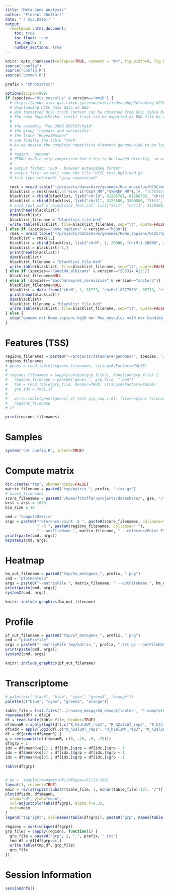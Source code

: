 ```yaml
---
title: "Meta-Gene Analysis"
author: "Florent Chuffart"
date: "`r Sys.Date()`"
output:
  rmarkdown::html_document:
    toc: true
    toc_float: true
    toc_depth: 3
    number_sections: true
---
```



```r
knitr::opts_chunk$set(collapse=TRUE, comment = "#>", fig.width=9, fig.height=6, eval=TRUE, echo=FALSE, results="hide")
source("config")
source("config.R")
source("common.R")
```


```r
prefix = "chrom2trscr"
```

```r
options(scipen=999)
if (species=="Mus_musculus" & version=="mm10") {
  # https://zenbu-wiki.gsc.riken.jp/zenbu/wiki/index.php/Uploading_UCSC_repetitive_elements_track
  # downloading UCSC rmsk data as BED
  # BED formatted UCSC track content can be obtained from UCSC table broswer.
  # The rmsk RepeatMasker (rmsk) track can be exported as BED file by selecting
  #
  # the assembly "Feb.2009 GRCh37/hg19"
  # the group "repeats and variations"
  # the track "RepeatMasker"
  # and finally the table "rmsk"
  # As we desire the complete repetitive elements genome-wide to be loaded into ZENBU, therefore we select
  #
  # region: "genome"
  # ZENBU enable gzip compressed bed files to be loaded directly, so we will further select :
  #
  # output format: "BED - browser extensibke format"
  # output file: we will name the file "UCSC_rmsk.hg19.bed.gz"
  # file type returned: "gzip compressed"

  rmsk = mread.table("~/projects/datashare/genomes/Mus_musculus/UCSC/mm10/rmsk.mm10.bed", skip=1, stringsAsFactors=FALSE)
  blacklist = rmsk[rmsk[,4] %in% c("GSAT_MM","SYNREP_MM"),]#, "(CTGTG)n"),]#
  blacklist = rbind(blacklist, list("chr19", 61266781, 61266782, "chr19:61266781-61266782", 1404, "+"))
  blacklist = rbind(blacklist, list("chr11", 3126500, 3200500, "Sfi1", 300, "-"))
  # sat2_feat_saf = rbind(sat2_feat_saf, list("Sfi1", "chr11", 3126500, 3200500, "-"))
  print(head(blacklist))
  dim(blacklist)
  blacklist_filename = "blacklist_file.bed"
  write.table(blacklist, file=blacklist_filename, sep="\t", quote=FALSE,row.names=FALSE, col.names=FALSE)      
} else if (species=="Homo_sapiens" & version=="hg38"){
  rmsk = mread.table("~/projects/datashare/genomes/Homo_sapiens/UCSC/hg38/rmsk.hg38.bed", skip=1, stringsAsFactors=FALSE)
  blacklist = rmsk[1,]
  blacklist = rbind(blacklist, list("chrM", 1, 20000, "chrM:1-20000", 20000, "+"))
  blacklist = blacklist[-1,]
  print(head(blacklist))
  dim(blacklist)
  blacklist_filename = "blacklist_file.bed"
  write.table(blacklist, file=blacklist_filename, sep="\t", quote=FALSE,row.names=FALSE, col.names=FALSE)      
} else if (species=="Candida_albicans" & version=="SC5314.A22"){
  blacklist_filename=NULL
} else if (species=="Saccharomyces_cerevisiae" & version=="sacCer3"){
  blacklist_filename=NULL
  blacklist = data.frame("chrM", 1, 85779, "chrM:1-8577919", 85778, "+")
  print(head(blacklist))
  dim(blacklist)
  blacklist_filename = "blacklist_file.bed"
  write.table(blacklist, file=blacklist_filename, sep="\t", quote=FALSE,row.names=FALSE, col.names=FALSE)      
} else {
  stop("genome not Homo_sapiens hg38 nor Mus_musculus mm10 nor Candida_albicans SC5314.A22 nor Saccharomyces_cerevisiae sacCer3")
}
```




# Features (TSS)


```r
regions_filenames = paste0("~/projects/datashare/genomes/", species, "/", annotation, "/", version, "/Annotation/Genes/genes.bed")
regions_filenames
# genes = read.table(regions_filenames, stringsAsFactors=FALSE)
#
# regions_filenames = sapply(unique(grp_files), function(grp_file) {
#   regions_filename = paste0("genes_", grp_file, ".bed")
#   foo = read.table(grp_file, header=TRUE, stringsAsFactors=FALSE)
#   grp_idx = foo[,1]
#
#   write.table(genes[genes[,4] %in% grp_idx,1:6], file=regions_filename, sep="\t", quote=FALSE, row.names=FALSE, col.names=FALSE)
#   regions_filename
# })
```


```r
print(regions_filenames)
```



# Samples

```r
system("cat config.R", intern=TRUE)
```

# Compute matrix

```r
dir.create("tmp", showWarnings=FALSE)
matrix_filename = paste0("tmp/matrix_", prefix, ".txt.gz")
# score_filenames
score_filenames = paste0("/home/fchuffar/projects/datashare/", gse, "/", samples, "_end-to-end_trim30_bowtie2_", species, "_", annotation, "_", version, "_srt_", sr_or_pe, "_30_4_RPKM.bw")
brsl = arsl = 1000
bin_size = 10

cmd = "computeMatrix"
args = paste0("reference-point -S ", paste0(score_filenames, collapse=" "),  
              " -R ", paste0(regions_filenames, collapse=" "), 
              " --outFileName ", matrix_filename, " --referencePoint TSS --binSize ", bin_size, "  --beforeRegionStartLength ", brsl, " --afterRegionStartLength ", arsl, " --numberOfProcessors 32 --sortRegions descend --blackListFileName blacklist_file.bed")
print(paste(cmd, args))
msystem2(cmd, args)

```

# Heatmap



```r
hm_out_filename = paste0("tmp/hm_metagene_", prefix, ".png")
cmd = "plotHeatmap"
args = paste0("--matrixFile ", matrix_filename, " --outFileName ", hm_out_filename, " --colorMap YlOrRd --sortRegions descend  --samplesLabel ", paste0(samples, collapse=" "), " --kmeans 4  --outFileSortedRegions feat_kmeans4_", prefix, ".bed.csv")
print(paste(cmd, args))
system2(cmd, args)
```

```r
knitr::include_graphics(hm_out_filename)
```




# Profile


```r
pf_out_filename = paste0("tmp/pf_metagene_", prefix, ".png")
cmd = "plotProfile"
args = paste0("--matrixFile tmp/matrix_", prefix, ".txt.gz --outFileName ", pf_out_filename, "  --perGroup --samplesLabel ", paste0(samples, collapse=" "), " --kmeans 4 ")
print(paste(cmd, args))
system2(cmd, args)
```



```r
knitr::include_graphics(pf_out_filename)
```









# Transcriptome

```r
# palette(c("black", "blue", "cyan", "green3", "orange"))
palette(c("blue", "cyan", "green3", "orange")) 

table_file = list.files("../rnaseq_mmspg/04_deseq2/tables", "*.complete.txt", full.names=TRUE)[1]
rownames(df) = df$Id
df = read.table(table_file, header=TRUE)
df$meanR = apply(log2(df[,c("R_h2al2WT_rep1", "R_h2al2WT_rep2", "R_h2al2WT_rep3")] + 1), 1, mean)
df$sdR = apply(log2(df[,c("R_h2al2WT_rep1", "R_h2al2WT_rep2", "R_h2al2WT_rep3")] + 1), 1, sd)
df = df[order(df$meanR),]
q = rev(quantile(df$meanR, c(0, .25, .5, .75)))
df$grp = 1
idx = df$meanR<q[1] ; df[idx,]$grp = df[idx,]$grp + 1
idx = df$meanR<q[2] ; df[idx,]$grp = df[idx,]$grp + 1
idx = df$meanR<q[3] ; df[idx,]$grp = df[idx,]$grp + 1

table(df$grp)


# gs =  sample(rownames(df)[df$grp==5])[1:100]
layout(1, respect=TRUE)
main = rev(strsplit(substr(table_file, 1, nchar(table_file)-13), "/")[[1]])[1]
plot(df$sdR, df$meanR, 
  xlab="sd", ylab="mean", 
  col=adjustcolor(abs(df$grp), alpha.f=0.3),
  main=main 
)
legend("topright", col=names(table(df$grp)), paste0("grp", names(table(df$grp)), " (", table(df$grp), ")"), pch=1)

regions = sort(unique(df$grp))
grp_files = sapply(regions, function(i) {
  grp_file = paste0("grp", i, "_", prefix, ".txt")
  tmp_df = df[df$grp==i,]
  write.table(tmp_df, grp_file)
  grp_file
})

```





# Session Information

```r
sessionInfo()
```



























